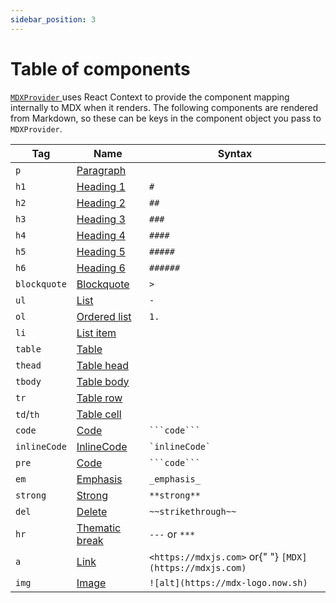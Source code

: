 ```yaml
---
sidebar_position: 3
---
```


# Table of components

<p>
  <a href="/docs/getting-started#mdxprovider">
    <code>MDXProvider</code>
  </a>
  uses React Context to provide the component mapping internally to MDX when it renders.
  The following components are rendered from Markdown, so these can be keys in the
  component object you pass to <code>MDXProvider</code>.
</p>

<table>
  <thead>
    <tr>
      <th>Tag</th>
      <th>Name</th>
      <th>Syntax</th>
    </tr>
  </thead>
  <tbody>
    <tr>
      <td>
        <code>p</code>
      </td>
      <td>
        <a href="https://github.com/syntax-tree/mdast#paragraph">Paragraph</a>
      </td>
      <td></td>
    </tr>
    <tr>
      <td>
        <code>h1</code>
      </td>
      <td>
        <a href="https://github.com/syntax-tree/mdast#heading">Heading 1</a>
      </td>
      <td>
        <code>#</code>
      </td>
    </tr>
    <tr>
      <td>
        <code>h2</code>
      </td>
      <td>
        <a href="https://github.com/syntax-tree/mdast#heading">Heading 2</a>
      </td>
      <td>
        <code>##</code>
      </td>
    </tr>
    <tr>
      <td>
        <code>h3</code>
      </td>
      <td>
        <a href="https://github.com/syntax-tree/mdast#heading">Heading 3</a>
      </td>
      <td>
        <code>###</code>
      </td>
    </tr>
    <tr>
      <td>
        <code>h4</code>
      </td>
      <td>
        <a href="https://github.com/syntax-tree/mdast#heading">Heading 4</a>
      </td>
      <td>
        <code>####</code>
      </td>
    </tr>
    <tr>
      <td>
        <code>h5</code>
      </td>
      <td>
        <a href="https://github.com/syntax-tree/mdast#heading">Heading 5</a>
      </td>
      <td>
        <code>#####</code>
      </td>
    </tr>
    <tr>
      <td>
        <code>h6</code>
      </td>
      <td>
        <a href="https://github.com/syntax-tree/mdast#heading">Heading 6</a>
      </td>
      <td>
        <code>######</code>
      </td>
    </tr>
    <tr>
      <td>
        <code>blockquote</code>
      </td>
      <td>
        <a href="https://github.com/syntax-tree/mdast#blockquote">Blockquote</a>
      </td>
      <td>
        <code>&gt;</code>
      </td>
    </tr>
    <tr>
      <td>
        <code>ul</code>
      </td>
      <td>
        <a href="https://github.com/syntax-tree/mdast#list">List</a>
      </td>
      <td>
        <code>-</code>
      </td>
    </tr>
    <tr>
      <td>
        <code>ol</code>
      </td>
      <td>
        <a href="https://github.com/syntax-tree/mdast#list">Ordered list</a>
      </td>
      <td>
        <code>1.</code>
      </td>
    </tr>
    <tr>
      <td>
        <code>li</code>
      </td>
      <td>
        <a href="https://github.com/syntax-tree/mdast#listitem">List item</a>
      </td>
      <td></td>
    </tr>
    <tr>
      <td>
        <code>table</code>
      </td>
      <td>
        <a href="https://github.com/syntax-tree/mdast#table">Table</a>
      </td>
      <td></td>
    </tr>
    <tr>
      <td>
        <code>thead</code>
      </td>
      <td>
        <a href="https://github.com/syntax-tree/mdast#table">Table head</a>
      </td>
      <td></td>
    </tr>
    <tr>
      <td>
        <code>tbody</code>
      </td>
      <td>
        <a href="https://github.com/syntax-tree/mdast#table">Table body</a>
      </td>
      <td></td>
    </tr>
    <tr>
      <td>
        <code>tr</code>
      </td>
      <td>
        <a href="https://github.com/syntax-tree/mdast#tablerow">Table row</a>
      </td>
      <td></td>
    </tr>
    <tr>
      <td>
        <code>td</code>/<code>th</code>
      </td>
      <td>
        <a href="https://github.com/syntax-tree/mdast#tablecell">Table cell</a>
      </td>
      <td></td>
    </tr>
    <tr>
      <td>
        <code>code</code>
      </td>
      <td>
        <a href="https://github.com/syntax-tree/mdast#code">Code</a>
      </td>
      <td>
        <code>```code```</code>
      </td>
    </tr>
    <tr>
      <td>
        <code>inlineCode</code>
      </td>
      <td>
        <a href="https://github.com/syntax-tree/mdast#inlinecode">InlineCode</a>
      </td>
      <td>
        <code>`inlineCode`</code>
      </td>
    </tr>
    <tr>
      <td>
        <code>pre</code>
      </td>
      <td>
        <a href="https://github.com/syntax-tree/mdast#code">Code</a>
      </td>
      <td>
        <code>```code```</code>
      </td>
    </tr>
    <tr>
      <td>
        <code>em</code>
      </td>
      <td>
        <a href="https://github.com/syntax-tree/mdast#emphasis">Emphasis</a>
      </td>
      <td>
        <code>_emphasis_</code>
      </td>
    </tr>
    <tr>
      <td>
        <code>strong</code>
      </td>
      <td>
        <a href="https://github.com/syntax-tree/mdast#strong">Strong</a>
      </td>
      <td>
        <code>**strong**</code>
      </td>
    </tr>
    <tr>
      <td>
        <code>del</code>
      </td>
      <td>
        <a href="https://github.com/syntax-tree/mdast#delete">Delete</a>
      </td>
      <td>
        <code>~~strikethrough~~</code>
      </td>
    </tr>
    <tr>
      <td>
        <code>hr</code>
      </td>
      <td>
        <a href="https://github.com/syntax-tree/mdast#thematicbreak">
          Thematic break
        </a>
      </td>
      <td>
        <code>---</code> or <code>***</code>
      </td>
    </tr>
    <tr>
      <td>
        <code>a</code>
      </td>
      <td>
        <a href="https://github.com/syntax-tree/mdast#link">Link</a>
      </td>
      <td>
        <code>&lt;https://mdxjs.com&gt;</code> or{" "}
        <code>[MDX](https://mdxjs.com)</code>
      </td>
    </tr>
    <tr>
      <td>
        <code>img</code>
      </td>
      <td>
        <a href="https://github.com/syntax-tree/mdast#image">Image</a>
      </td>
      <td>
        <code>![alt](https://mdx-logo.now.sh)</code>
      </td>
    </tr>
  </tbody>
</table>
